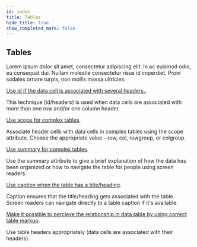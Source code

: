 ```yaml
---
id: index
title: Tables
hide_title: true
show_completed_mark: false
---
```



<Card icon="🧮">

## Tables

Lorem ipsum dolor sit amet, consectetur adipiscing elit. In ac euismod odio, eu consequat dui. Nullam molestie consectetur risus id imperdiet. Proin sodales ornare turpis, non mollis massa ultricies.

</Card>

<CategoryItem id="data-cells-several-headers">

[Use id if the data cell is associated with several headers.](data-cells-several-headers.md).

This technique (id/headers) is used when data cells are associated with more than one row and/or one column header.

</CategoryItem>

<CategoryItem id="scope-tables">

[Use scope for complex tables](scope-tables.md).

Associate header cells with data cells in complex tables using the scope attribute. Choose the appropriate value - row, col, rowgroup, or colgroup.

</CategoryItem>

<CategoryItem id="summary-tables">

[Use summary for complex tables](summary-tables.md).

Use the summary attribute to give a brief explanation of how the data has been organized or how to navigate the table for people using screen readers.

</CategoryItem>

<CategoryItem id="table-title-caption">

[Use caption when the table has a title/heading](table-title-caption.md).

Caption ensures that the title/heading gets associated with the table. Screen readers can navigate directly to a table caption if it's available.

</CategoryItem>

<CategoryItem id="table-data-relation">

[Make it possible to percieve the relationship in data table by using correct table markup](table-data-relation.md).

Use table headers appropriately (data cells are associated with their headers).

</CategoryItem>

